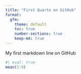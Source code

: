```yaml
---
title: "First Quarto on GitHub"
format:
  gfm:
    theme: default
    toc: true
    number-sections: true
    keep-md: true
---
```


My first markdown line on GitHub
```r
#| eval: true
mean(1:9)
```

